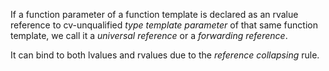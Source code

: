 If a function parameter of a function template is declared as 
an rvalue reference to cv-unqualified *type template parameter* of that same function template,
we call it a *universal reference* or a *forwarding reference*. 

It can bind to both lvalues and rvalues due to the *reference collapsing* rule.